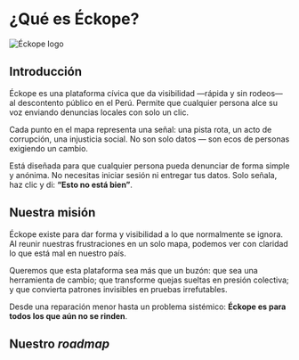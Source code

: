 # ¿Qué es Éckope?

![Éckope logo](https://github.com/user-attachments/assets/ea1814e6-9707-45a3-bc39-e0e90461c6e7)

## Introducción

Éckope es una plataforma cívica que da visibilidad —rápida y sin rodeos—
al descontento público en el Perú. Permite que cualquier persona alce su voz
enviando denuncias locales con solo un clic.

Cada punto en el mapa representa una señal: una pista rota, un acto de
corrupción, una injusticia social. No son solo datos — son ecos de personas
exigiendo un cambio.

Está diseñada para que cualquier persona pueda denunciar de forma simple y
anónima. No necesitas iniciar sesión ni entregar tus datos. Solo señala, haz
clic y di: **“Esto no está bien”**.

## Nuestra misión

Éckope existe para dar forma y visibilidad a lo que normalmente se ignora. Al
reunir nuestras frustraciones en un solo mapa, podemos ver con claridad lo que
está mal en nuestro país.

Queremos que esta plataforma sea más que un buzón: que sea una herramienta de
cambio; que transforme quejas sueltas en presión colectiva; y que convierta
patrones invisibles en pruebas irrefutables.

Desde una reparación menor hasta un problema sistémico:
**Éckope es para todos los que aún no se rinden**.

## Nuestro _roadmap_
